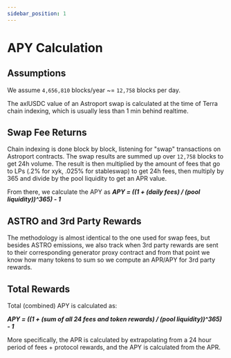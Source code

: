 ```yaml
---
sidebar_position: 1
---
```


# APY Calculation

## Assumptions

We assume `4,656,810` blocks/year ~= `12,758` blocks per day.

The axlUSDC value of an Astroport swap is calculated at the time of Terra chain indexing, which is usually less than 1 min behind realtime.

## Swap Fee Returns 

Chain indexing is done block by block, listening for "swap" transactions on Astroport contracts. The swap results are summed up over `12,758` blocks to get 24h volume.  The result is then multiplied by the amount of fees that go to LPs (.2% for xyk, .025% for stableswap) to get 24h fees, then multiply by 365 and divide by the pool liquidity to get an APR value.  

From there, we calculate the APY as ***APY = ((1 + (daily fees) / (pool liquidity))^365) - 1***

## ASTRO and 3rd Party Rewards 

The methodology is almost identical to the one used for swap fees, but besides ASTRO emissions, we also track when 3rd party rewards are sent to their corresponding generator proxy contract and from that point we know how many tokens to sum so we compute an APR/APY for 3rd party rewards.

## Total Rewards 

Total (combined) APY is calculated as:

***APY = ((1 + (sum of all 24 fees and token rewards) / (pool liquidity))^365) - 1***

More specifically, the APR is calculated by extrapolating from a 24 hour period of fees + protocol rewards, and the APY is calculated from the APR.